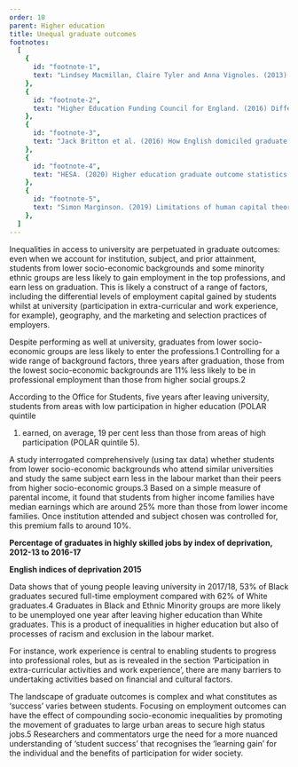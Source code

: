 ```yaml
---
order: 10
parent: Higher education
title: Unequal graduate outcomes
footnotes:
  [
    {
      id: "footnote-1",
      text: "Lindsey Macmillan, Claire Tyler and Anna Vignoles. (2013) Who gets the top jobs? The role of family background and networks in recent graduates’ access to high status professions. IOE London.",
    },
    {
      id: "footnote-2",
      text: "Higher Education Funding Council for England. (2016) Differences in employment outcomes, Comparison of 2008-09 and 2010-11 first degree graduates.",
    },
    {
      id: "footnote-3",
      text: "Jack Britton et al. (2016) How English domiciled graduate earnings vary with gender, institution attended, subject and socio-economic background. Institute for Fiscal Studies.",
    },
    {
      id: "footnote-4",
      text: "HESA. (2020) Higher education graduate outcome statistics.",
    },
    {
      id: "footnote-5",
      text: "Simon Marginson. (2019) Limitations of human capital theory. Studies in Higher Education. 44:2, 287-301.",
    },
  ]
---
```


Inequalities in access to university are perpetuated in graduate outcomes: even
when we account for institution, subject, and prior attainment, students from
lower socio-economic backgrounds and some minority ethnic groups are less likely
to gain employment in the top professions, and earn less on graduation. This is
likely a construct of a range of factors, including the differential levels of
employment capital gained by students whilst at university (participation in
extra-curricular and work experience, for example), geography, and the marketing
and selection practices of employers.

<ResearchImage imageName="unequal-graduate-outcomes.jpg" />

<div>

Despite performing as well at university, graduates from lower socio-economic
groups are less likely to enter the professions.<FootnoteLink
linkId="footnote-1">1</FootnoteLink> Controlling for a wide range of background
factors, three years after graduation, those from the lowest socio-economic
backgrounds are 11% less likely to be in professional employment than those from
higher social groups.<FootnoteLink linkId="footnote-2">2</FootnoteLink>

According to the Office for Students, five years after leaving university,
students from areas with low participation in higher education (POLAR quintile
1) earned, on average, 19 per cent less than those from areas of high
participation (POLAR quintile 5).

</div>

A study interrogated comprehensively (using tax data) whether students from
lower socio-economic backgrounds who attend similar universities and study the
same subject earn less in the labour market than their peers from higher
socio-economic groups.<FootnoteLink linkId="footnote-3">3</FootnoteLink> Based on
a simple measure of parental income, it found that students from higher income
families have median earnings which are around 25% more than those from lower
income families. Once institution attended and subject chosen was controlled
for, this premium falls to around 10%.

<div className="full-span">

  **Percentage of graduates in highly skilled jobs by index of deprivation, 2012-13 to 2016-17**

  **English indices of deprivation 2015**

  <UnequalGradOutcomesGraphSVG />
</div>

<div>

Data shows that of young people leaving university in 2017/18, 53% of Black
graduates secured full-time employment compared with 62% of White
graduates.<FootnoteLink linkId="footnote-4">4</FootnoteLink> Graduates in Black
and Ethnic Minority groups are more likely to be unemployed one year after
leaving higher education than White graduates. This is a product of inequalities
in higher education but also of processes of racism and exclusion in the labour
market.

For instance, work experience is central to enabling students to progress into
professional roles, but as is revealed in the section <Link className="internal-link"
to="/issues-chronology/higher-education/extra-curricular-activities-and-work-experience">
‘Participation in extra-curricular activities and work experience’</Link>, there
are many barriers to undertaking activities based on financial and cultural
factors.

</div>

The landscape of graduate outcomes is complex and what constitutes as ‘success’
varies between students. Focusing on employment outcomes can have the effect of
compounding socio-economic inequalities by promoting the movement of graduates
to large urban areas to secure high status jobs.<FootnoteLink
linkId="footnote-5">5</FootnoteLink> Researchers and commentators urge the need
for a more nuanced understanding of ‘student success’ that recognises the
‘learning gain’ for the individual and the benefits of participation for wider
society. 